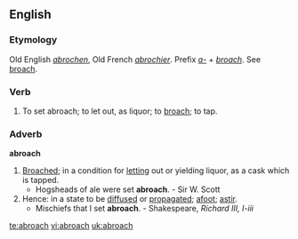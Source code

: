 ==English==
===Etymology===
Old English ''[[abrochen]]'', Old French ''[[abrochier]]''. Prefix ''[[a-]]'' + ''[[broach]]''. See [[broach]].

===Verb===
{{en-verb|abroach|es}}

# {{context|transitive|obsolete}} To set abroach; to let out, as liquor; to [[broach]]; to tap.

===Adverb===
'''abroach'''
# [[broach|Broached]]; in a condition for [[letting]] out or yielding liquor, as a cask which is tapped.
#* Hogsheads of ale were set '''abroach'''. - Sir W. Scott
# Hence: in a state to be [[diffused]] or [[propagated]]; [[afoot]]; [[astir]].
#* Mischiefs that I set '''abroach'''. - Shakespeare, ''Richard III, I-iii''

[[te:abroach]]
[[vi:abroach]]
[[uk:abroach]]